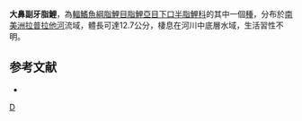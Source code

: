 {{Speciesbox 
| color = pink
| taxon = Parodon nasus
| status = NE
| status_system = IUCN3.1
| authority =  [[Kner|Kner]], 1859
| synonyms = *''Parodon tortuosus''<br /><small>Eigenmann & Norris, 1900</small>
*''Parodon tortuosus tortuosus''<br /><small>Eigenmann & Norris, 1900</small> 
*''Parodon gestri''<br /><small>Boulenger, 1902</small>
*''Apareiodon pirassunungae''<br /><small>Amaral Campos, 1945</small>
}}
'''大鼻副牙脂鯉'''，為[[輻鰭魚綱|輻鰭魚綱]][[脂鯉目|脂鯉目]][[脂鯉亞目|脂鯉亞目]][[下口半脂鯉科|下口半脂鯉科]]的其中一個[[種|種]]，分布於[[南美洲|南美洲]][[拉普拉他河|拉普拉他河]]流域，體長可達12.7公分，棲息在河川中底層水域，生活習性不明。

==参考文献==
{{refbegin}}
*{{FishBase_species|genus=Parodon|species=nasus|year=2013|month=8}}
{{refend}}
{{Taxonbar|from=Q5561908}}

[[Category:副牙脂鯉屬|D]]


{{魚類小作品}}